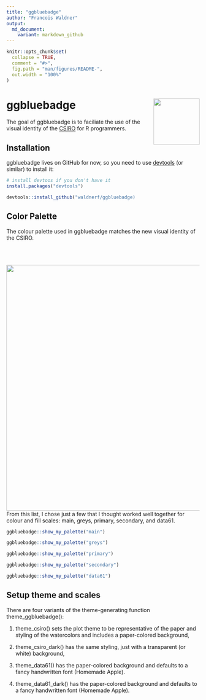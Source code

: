 ```yaml
---
title: "ggbluebadge"
author: "Francois Waldner"
output:
  md_document:
    variant: markdown_github
---
```


<!-- README.md is generated from README.Rmd. Please edit that file -->

```r
knitr::opts_chunk$set(
  collapse = TRUE,
  comment = "#>",
  fig.path = "man/figures/README-",
  out.width = "100%"
)
```

# ggbluebadge <img src="man/figures/logo.png" align="right" width="120" />

<!-- badges: start -->
<!-- badges: end -->

The goal of ggbluebadge is to faciliate the use of the visual identity of the [CSIRO](www.csiro.au) for R programmers.

## Installation

ggbluebadge lives on GitHub for now, so you need to use [devtools](https://cran.r-project.org/web/packages/devtools/index.html) (or similar) to install it:

``` r
# install devtoos if you don't have it
install.packages("devtools")

devtools::install_github("waldnerf/ggbluebadge)
```

## Color Palette

The colour palette used in ggbluebadge matches the new visual identity of the CSIRO.

<br/><br/>


<img src="man/figures/ggbluebadge_intro.png" align="right" width="640" />

<br/><br/>

From this list, I chose just a few that I thought worked well together for colour and fill scales: main,  greys, primary, secondary, and data61.




``` r
ggbluebadge::show_my_palette("main")
```


``` r
ggbluebadge::show_my_palette("greys")
```

``` r
ggbluebadge::show_my_palette("primary")
```

``` r
ggbluebadge::show_my_palette("secondary")
```

``` r
ggbluebadge::show_my_palette("data61")
```


## Setup theme and scales
There are four variants of the theme-generating function theme_ggbluebadge():



1. theme_csiro() sets the plot theme to be representative of the paper and styling of the watercolors and includes a paper-colored background,

2. theme_csiro_dark() has the same styling, just with a transparent (or white) background,

3. theme_data61() has the paper-colored background and defaults to a fancy handwritten font (Homemade Apple).

4. theme_data61_dark() has the paper-colored background and defaults to a fancy handwritten font (Homemade Apple).



